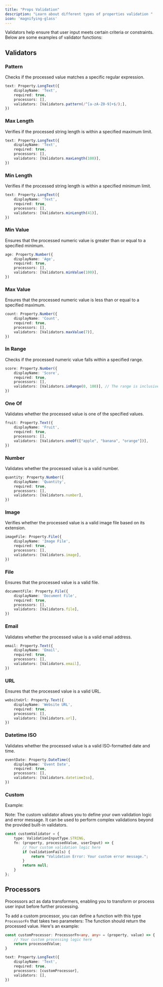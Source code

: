 ```yaml
---
title: "Props Validation"
description: "Learn about different types of properties validation "
icon: 'magnifying-glass'
---
```


Validators help ensure that user input meets certain criteria or constraints. Below are some examples of validator functions:

## Validators 

### Pattern
Checks if the processed value matches a specific regular expression.

```typescript
text: Property.LongText({
    displayName: 'Text',
    required: true,
    processors: [],
    validators: [Validators.pattern(/^[a-zA-Z0-9]+$/);],
})
```

### Max Length
Verifies if the processed string length is within a specified maximum limit.

```typescript
text: Property.LongText({
    displayName: 'Text',
    required: true,
    processors: [],
    validators: [Validators.maxLength(100)],
})
```

### Min Length
Verifies if the processed string length is within a specified minimum limit.

```typescript
text: Property.LongText({
    displayName: 'Text',
    required: true,
    processors: [],
    validators: [Validators.minLength(41)],
})
```

### Min Value
Ensures that the processed numeric value is greater than or equal to a specified minimum.

```typescript
age: Property.Number({
    displayName: 'Age',
    required: true,
    processors: [],
    validators: [Validators.minValue(100)],
})
```

### Max Value
Ensures that the processed numeric value is less than or equal to a specified maximum.

```typescript
count: Property.Number({
    displayName: 'Count',
    required: true,
    processors: [],
    validators: [Validators.maxValue(7)],
})
```

### In Range
Checks if the processed numeric value falls within a specified range.

```typescript
score: Property.Number({
    displayName: 'Score',
    required: true,
    processors: [],
    validators: [Validators.inRange(0, 100)], // The range is inclusive (0 to 100).
})
```

### One Of
Validates whether the processed value is one of the specified values.

```typescript
fruit: Property.Text({
    displayName: 'Fruit',
    required: true,
    processors: [],
    validators: [Validators.oneOf(["apple", "banana", "orange"])],
})
```

### Number

Validates whether the processed value is a valid number.

```typescript
quantity: Property.Number({
    displayName: 'Quantity',
    required: true,
    processors: [],
    validators: [Validators.number],
})
```

### Image

Verifies whether the processed value is a valid image file based on its extension.

```typescript
imageFile: Property.File({
    displayName: 'Image File',
    required: true,
    processors: [],
    validators: [Validators.image],
})
```

### File
Ensures that the processed value is a valid file.

```typescript
documentFile: Property.File({
    displayName: 'Document File',
    required: true,
    processors: [],
    validators: [Validators.file],
})
```
### Email
Validates whether the processed value is a valid email address.

```typescript
email: Property.Text({
    displayName: 'Email',
    required: true,
    processors: [],
    validators: [Validators.email],
})
```

### URL

Ensures that the processed value is a valid URL.

```typescript
websiteUrl: Property.Text({
    displayName: 'Website URL',
    required: true,
    processors: [],
    validators: [Validators.url],
})
```

###  Datetime ISO

Validates whether the processed value is a valid ISO-formatted date and time.

```typescript
eventDate: Property.DateTime({
    displayName: 'Event Date',
    required: true,
    processors: [],
    validators: [Validators.datetimeIso],
})
```

### Custom
   Example:

Note: The custom validator allows you to define your own validation logic and error message. It can be used to perform complex validations beyond the provided built-in validators.

```typescript
const customValidator = {
    type: ValidationInputType.STRING,
    fn: (property, processedValue, userInput) => {
        // Your custom validation logic here
        if (validationFails) {
            return "Validation Error: Your custom error message.";
        }
        return null;
    }
};
```

## Processors

Processors act as data transformers, enabling you to transform or process user input before further processing.

To add a custom processor, you can define a function with this type `ProcessorFn` that takes two parameters: The function should return the processed value. Here's an example:

```typescript
const customProcessor: ProcessorFn<any, any> = (property, value) => {
    // Your custom processing logic here
    return processedValue;
}

text: Property.LongText({
    displayName: 'Text',
    required: true,
    processors: [customProcessor],
    validators: [],
})
```
